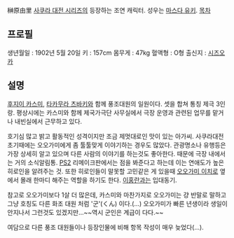 

榊原由里
[[사쿠라 대전 시리즈]]의 등장하는 조연 캐릭터. 성우는 [[마스다 유키]].
[[목차]]

== 프로필 ==
생년월일 : 1902년 5월 20일
키 : 157cm
몸무게 : 47kg
혈액형 : O형
출신지 : [[시즈오카]] 

== 설명 ==
[[후지이 카스미]], [[타카무라 츠바키]]와 함께 풍조대원의 일원이다. 셋을 합쳐 통칭 제극 3인랑. 평상시에는 카스미와 함께 제국가극단 사무실에서 극장 운영과 관련된 업무를 맡거나 내빈실에서 근무하고 있다.

호기심 많고 밝고 활동적인 성격이지만 조금 제멋대로인 맛이 있는 아가씨. 사쿠라대전 초기때에는 오오가미에게 좀 툴툴맞게 이야기하는 경우도 많았다. 관광명소나 유행등은 가장 상세히 알고 있으며 다른 사람의 이야기를 하는것도 좋아한다. 때문에 극장 내에서는 거의 소식알림통. [[PS2]] 리메이크판에서는 점을 봐준다고 하는데 이는 연애도가 높은 히로인을 알려주는 것. 또한 히로인들이 말못할 고민같은 게 있을때 [[오오가미 이치로]] 옆에서 몰래 한마디 해주는 역할을 하기도 한다. [[이홍란]]과는 입대동기.

참고로 오오가미보다 1살 더 많은데, 카스미와 마찬가지로 오오가미는 걍 반말로 말하고 그냥  호칭도 다른 화조 대원 처럼 '군'(くん) 이다.(...) 오오가미가 빠른 년생이라 생일이 안지나서 그런것도 있겠지만...~~역시 군인은 계급이 다다.~~

여담으로 다른 풍조 대원들이나 등장인물에 비해 항목 작성이 매우 늦었다(...). 

